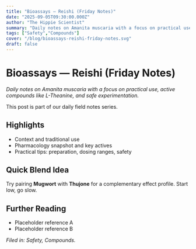 ```yaml
---
title: "Bioassays — Reishi (Friday Notes)"
date: "2025-09-05T09:30:00.000Z"
author: "The Hippie Scientist"
summary: "Daily notes on Amanita muscaria with a focus on practical use, active compounds like L-Theanine, and safe experimentation."
tags: ["Safety","Compounds"]
cover: "/blog/bioassays-reishi-friday-notes.svg"
draft: false
---
```



# Bioassays — Reishi (Friday Notes)

_Daily notes on Amanita muscaria with a focus on practical use, active compounds like L-Theanine, and safe experimentation._

<Callout emoji="🌿">This post is part of our daily field notes series.</Callout>

## Highlights

- Context and traditional use
- Pharmacology snapshot and key actives
- Practical tips: preparation, dosing ranges, safety

## Quick Blend Idea

Try pairing **Mugwort** with **Thujone** for a complementary effect profile. Start low, go slow.

## Further Reading

- Placeholder reference A
- Placeholder reference B

*Filed in: Safety, Compounds.*
